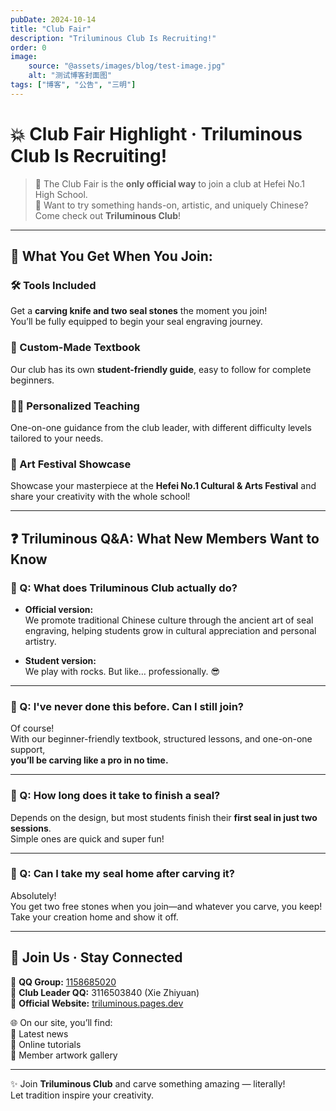 ```yaml
---
pubDate: 2024-10-14
title: "Club Fair"
description: "Triluminous Club Is Recruiting!"
order: 0
image:
    source: "@assets/images/blog/test-image.jpg"
    alt: "测试博客封面图"
tags: ["博客", "公告", "三明"]
---
```


# 💥 Club Fair Highlight · Triluminous Club Is Recruiting!

> 📍 The Club Fair is the **only official way** to join a club at Hefei No.1 High School.  
> 📣 Want to try something hands-on, artistic, and uniquely Chinese? Come check out **Triluminous Club**!

---

## 🧧 What You Get When You Join:

### 🛠️ Tools Included  
Get a **carving knife and two seal stones** the moment you join!  
You’ll be fully equipped to begin your seal engraving journey.

### 📘 Custom-Made Textbook  
Our club has its own **student-friendly guide**, easy to follow for complete beginners.

### 🧑‍🏫 Personalized Teaching  
One-on-one guidance from the club leader, with different difficulty levels tailored to your needs.

### 🎨 Art Festival Showcase  
Showcase your masterpiece at the **Hefei No.1 Cultural & Arts Festival** and share your creativity with the whole school!

---

## ❓ Triluminous Q&A: What New Members Want to Know

### 💬 Q: What does Triluminous Club actually do?
- **Official version:**  
  We promote traditional Chinese culture through the ancient art of seal engraving, helping students grow in cultural appreciation and personal artistry.

- **Student version:**  
  We play with rocks. But like… professionally. 😎

---

### 💬 Q: I've never done this before. Can I still join?
Of course!  
With our beginner-friendly textbook, structured lessons, and one-on-one support,  
**you’ll be carving like a pro in no time.**

---

### 💬 Q: How long does it take to finish a seal?
Depends on the design, but most students finish their **first seal in just two sessions**.  
Simple ones are quick and super fun!

---

### 💬 Q: Can I take my seal home after carving it?
Absolutely!  
You get two free stones when you join—and whatever you carve, you keep!  
Take your creation home and show it off.

---

## 📱 Join Us · Stay Connected

📌 **QQ Group:** [1158685020](https://qm.qq.com/q/o0GQzJ29nG)  
📌 **Club Leader QQ:** 3116503840 (Xie Zhiyuan)  
📌 **Official Website:** [triluminous.pages.dev](https://triluminous.pages.dev)  

🌐 On our site, you’ll find:  
🔹 Latest news  
🔹 Online tutorials  
🔹 Member artwork gallery  

---

✨ Join **Triluminous Club** and carve something amazing — literally!  
Let tradition inspire your creativity.
